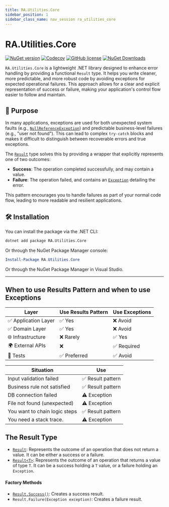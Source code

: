 ```yaml
---
title: RA.Utilities.Core
sidebar_position: 1
sidebar_class_name: nav_session ra_utilities_core
---
```



<p align="center">
<LogoSvg width={'12rem'} height={'12rem'} />
</p>


# RA.Utilities.Core

[![NuGet version](https://img.shields.io/nuget/v/RA.Utilities.Core?logo=nuget&label=NuGet)](https://www.nuget.org/packages/RA.Utilities.Core/)
[![Codecov](https://codecov.io/github/RedonAlla/RA.Utilities/graph/badge.svg)](https://codecov.io/github/RedonAlla/RA.Utilities)
[![GitHub license](https://img.shields.io/github/license/RedonAlla/RA.Utilities)](https://github.com/RedonAlla/RA.Utilities/blob/main/LICENSE)
[![NuGet Downloads](https://img.shields.io/nuget/dt/RA.Utilities.Core.svg)](https://www.nuget.org/packages/RA.Utilities.Core/)


`RA.Utilities.Core` is a lightweight .NET library designed to enhance error handling by providing a functional `Result` type.
It helps you write cleaner, more predictable, and more robust code by avoiding exceptions for expected operational failures.
This approach allows for a clear and explicit representation of success or failure, making your application's control flow easier to follow and maintain.

## 🎯 Purpose

In many applications, exceptions are used for both unexpected system faults (e.g., [`NullReferenceException`](https://learn.microsoft.com/en-us/dotnet/api/system.nullreferenceexception)) and predictable business-level failures (e.g., "user not found").
This can lead to complex `try-catch` blocks and makes it difficult to distinguish between recoverable errors and true exceptions.

The [`Result`](./Results.md) type solves this by providing a wrapper that explicitly represents one of two outcomes:

- **Success**: The operation completed successfully, and may contain a value.
- **Failure**: The operation failed, and contains an [`Exception`](https://learn.microsoft.com/en-us/dotnet/api/system.exception) detailing the error.

This pattern encourages you to handle failures as part of your normal code flow, leading to more readable and resilient applications.

## 🛠️ Installation

You can install the package via the .NET CLI:

```bash
dotnet add package RA.Utilities.Core
```

Or through the NuGet Package Manager console:

```powershell
Install-Package RA.Utilities.Core
```

Or through the NuGet Package Manager in Visual Studio.

---

## When to use Results Pattern and when to use Exceptions 

| Layer	               | Use Results Pattern | Use Exceptions |
| -------------------- | ------------------- | -------------- |
| ✅ Application Layer | ✅ Yes              | ❌ Avoid       |
| ✅ Domain Layer      | ✅ Yes              | ❌ Avoid       |
| 🌐 Infrastructure    | ❌ Rarely           | ✅ Yes         |
| 🌍 External APIs     | ❌                  | ✅ Required    |
| 🧪 Tests             | ✅ Preferred        | ✅ Avoid       |

| Situation	                    | Use               |
| ----------------------------- | ----------------- |
| Input validation failed       | ✅ Result pattern |
| Business rule not satisfied   | ✅ Result pattern |
| DB connection failed          | ⚠️ Exception      |
| File not found (unexpected)   | ⚠️ Exception      |
| You want to chain logic steps | ✅ Result pattern |
| You need a stack trace.       | ⚠️ Exception      |

## The Result Type

- [`Result`](./Results.md#result-class): Represents the outcome of an operation that does not return a value.
It can be either a success or a failure.
- [`Result<T>`](./Results.md#resulttresult-class): Represents the outcome of an operation that returns a value of type `T`.
It can be a success holding a `T` value, or a failure holding an `Exception`.

#### Factory Methods

- [`Result.Success()`](./Results.md): Creates a success result.
- `Result.Failure(Exception exception)`: Creates a failure result.

<br />
<br />

<DocCardList />